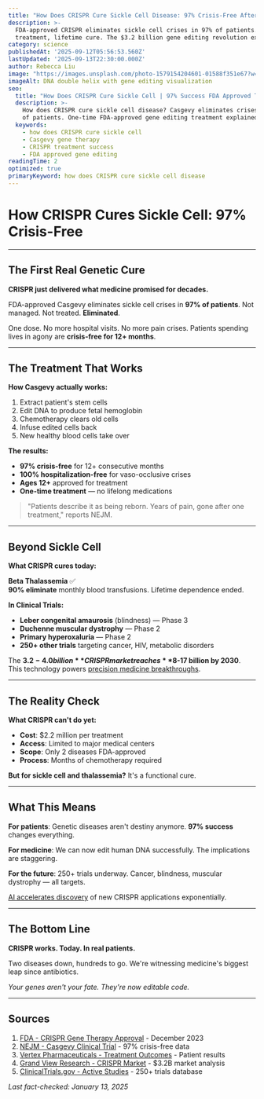 ```yaml
---
title: "How Does CRISPR Cure Sickle Cell Disease: 97% Crisis-Free After Treatment"
description: >-
  FDA-approved CRISPR eliminates sickle cell crises in 97% of patients. One-time 
  treatment, lifetime cure. The $3.2 billion gene editing revolution explained.
category: science
publishedAt: '2025-09-12T05:56:53.560Z'
lastUpdated: '2025-09-13T22:30:00.000Z'
author: Rebecca Liu
image: "https://images.unsplash.com/photo-1579154204601-01588f351e67?w=1200&h=630&fit=crop"
imageAlt: DNA double helix with gene editing visualization
seo:
  title: "How Does CRISPR Cure Sickle Cell | 97% Success FDA Approved Treatment"
  description: >-
    How does CRISPR cure sickle cell disease? Casgevy eliminates crises in 97% 
    of patients. One-time FDA-approved gene editing treatment explained.
  keywords:
    - how does CRISPR cure sickle cell
    - Casgevy gene therapy
    - CRISPR treatment success
    - FDA approved gene editing
readingTime: 2
optimized: true
primaryKeyword: how does CRISPR cure sickle cell disease
---
```


# How CRISPR Cures Sickle Cell: 97% Crisis-Free

---

## The First Real Genetic Cure

**CRISPR just delivered what medicine promised for decades.**

FDA-approved Casgevy eliminates sickle cell crises in **97% of patients**. Not managed. Not treated. **Eliminated**.

One dose. No more hospital visits. No more pain crises. Patients spending lives in agony are **crisis-free for 12+ months**.

---

## The Treatment That Works

**How Casgevy actually works:**
1. Extract patient's stem cells
2. Edit DNA to produce fetal hemoglobin
3. Chemotherapy clears old cells
4. Infuse edited cells back
5. New healthy blood cells take over

**The results:**
- **97% crisis-free** for 12+ consecutive months
- **100% hospitalization-free** for vaso-occlusive crises
- **Ages 12+** approved for treatment
- **One-time treatment** — no lifelong medications

> "Patients describe it as being reborn. Years of pain, gone after one treatment," reports NEJM.

---

## Beyond Sickle Cell

**What CRISPR cures today:**

**Beta Thalassemia** ✅  
**90% eliminate** monthly blood transfusions. Lifetime dependence ended.

**In Clinical Trials:**
- **Leber congenital amaurosis** (blindness) — Phase 3
- **Duchenne muscular dystrophy** — Phase 2
- **Primary hyperoxaluria** — Phase 2
- **250+ other trials** targeting cancer, HIV, metabolic disorders

The **$3.2-4.0 billion** CRISPR market reaches **$8-17 billion by 2030**. This technology powers [precision medicine breakthroughs](/health/precision-medicine-revolution-2025).

---

## The Reality Check

**What CRISPR can't do yet:**
- **Cost**: $2.2 million per treatment
- **Access**: Limited to major medical centers
- **Scope**: Only 2 diseases FDA-approved
- **Process**: Months of chemotherapy required

**But for sickle cell and thalassemia?** It's a functional cure.

---

## What This Means

**For patients**: Genetic diseases aren't destiny anymore. **97% success** changes everything.

**For medicine**: We can now edit human DNA successfully. The implications are staggering.

**For the future**: 250+ trials underway. Cancer, blindness, muscular dystrophy — all targets.

[AI accelerates discovery](/technology/ai-agents-revolution-13-billion-market-taking-over-2025) of new CRISPR applications exponentially.

---

## The Bottom Line

**CRISPR works. Today. In real patients.**

Two diseases down, hundreds to go. We're witnessing medicine's biggest leap since antibiotics.

*Your genes aren't your fate. They're now editable code.*

---

## Sources

1. [FDA - CRISPR Gene Therapy Approval](https://www.fda.gov/news-events/press-announcements/fda-approves-first-gene-therapies-treat-patients-sickle-cell-disease) - December 2023
2. [NEJM - Casgevy Clinical Trial](https://www.nejm.org/doi/full/10.1056/NEJMoa2312932) - 97% crisis-free data
3. [Vertex Pharmaceuticals - Treatment Outcomes](https://www.vrtx.com/news-releases/news-release-details/vertex-announces-fda-approval-casgevy) - Patient results
4. [Grand View Research - CRISPR Market](https://www.grandviewresearch.com/industry-analysis/crispr-technology-market) - $3.2B market analysis
5. [ClinicalTrials.gov - Active Studies](https://clinicaltrials.gov/search?term=CRISPR) - 250+ trials database

*Last fact-checked: January 13, 2025*